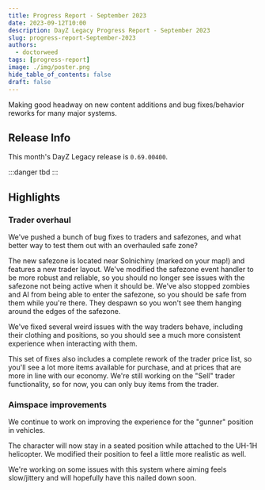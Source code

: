 ```yaml
---
title: Progress Report - September 2023
date: 2023-09-12T10:00
description: DayZ Legacy Progress Report - September 2023
slug: progress-report-September-2023
authors:
  - doctorweed
tags: [progress-report]
image: ./img/poster.png
hide_table_of_contents: false
draft: false
---
```


<head>
  <meta name="twitter:card" content="summary_large_image" />
</head>

Making good headway on new content additions and bug fixes/behavior reworks for many major systems.

<!--truncate-->

## Release Info

This month's DayZ Legacy release is `0.69.00400`.

<div className="row markdownMarginBottom">
  <div className="col col--6">
    <LauncherDownloadLink />
  </div>
</div>

:::danger
tbd
:::

## Highlights

### Trader overhaul 
We've pushed a bunch of bug fixes to traders and safezones, and what better way to test them out with an overhauled safe zone?

The new safezone is located near Solnichiny (marked on your map!) and features a new trader layout. We've modified the safezone event handler to be more robust and reliable, so you should no longer see issues with the safezone not being active when it should be. We've also stopped zombies and AI from being able to enter the safezone, so you should be safe from them while you're there. They despawn so you won't see them hanging around the edges of the safezone.

We've fixed several weird issues with the way traders behave, including their clothing and positions, so you should see a much more consistent experience when interacting with them.

This set of fixes also includes a complete rework of the trader price list, so you'll see a lot more items available for purchase, and at prices that are more in line with our economy. We're still working on the "Sell" trader functionality, so for now, you can only buy items from the trader.

### Aimspace improvements 
We continue to work on improving the experience for the "gunner" position in vehicles.

The character will now stay in a seated position while attached to the UH-1H helicopter. We modified their position to feel a little more realistic as well.

We're working on some issues with this system where aiming feels slow/jittery and will hopefully have this nailed down soon.
